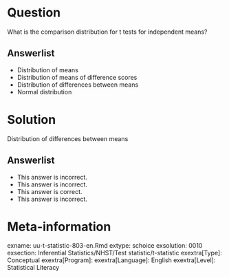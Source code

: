 Question
========
  
What is the comparison distribution for t tests for independent means?
  
Answerlist
----------
* Distribution of means 
* Distribution of means of difference scores
* Distribution of differences between means
* Normal distribution 

Solution
========
  
Distribution of differences between means

Answerlist
----------
* This answer is incorrect.
* This answer is incorrect.
* This answer is correct.
* This answer is incorrect.

Meta-information
================
exname: uu-t-statistic-803-en.Rmd
extype: schoice
exsolution: 0010
exsection: Inferential Statistics/NHST/Test statistic/t-statistic
exextra[Type]: Conceptual
exextra[Program]: 
exextra[Language]: English
exextra[Level]: Statistical Literacy